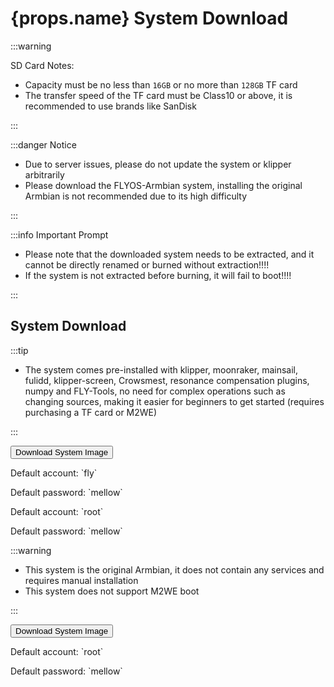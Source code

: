 # {props.name} System Download

:::warning

SD Card Notes:

* Capacity must be no less than `16GB` or no more than `128GB` TF card
* The transfer speed of the TF card must be Class10 or above, it is recommended to use brands like SanDisk

:::

:::danger Notice

* Due to server issues, please do not update the system or klipper arbitrarily
* Please download the FLYOS-Armbian system, installing the original Armbian is not recommended due to its high difficulty

:::

:::info Important Prompt

* Please note that the downloaded system needs to be extracted, and it cannot be directly renamed or burned without extraction!!!!
* If the system is not extracted before burning, it will fail to boot!!!!

:::

## System Download

<Tabs>
  <TabItem value="flyos" label="FLYOS-Armbian (Based on Armbian)" default>

:::tip

* The system comes pre-installed with klipper, moonraker, mainsail, fulidd, klipper-screen, Crowsmest, resonance compensation plugins, numpy and FLY-Tools, no need for complex operations such as changing sources, making it easier for beginners to get started (requires purchasing a TF card or M2WE)

:::

<Button variant="contained" disableElevation href="https://cdn.mellow.klipper.cn/IMG/Beta/FlyOS_h5_3.3.4_fix_20240928.img.xz">Download System Image</Button>

<Tabs>
<TabItem value="fly" label="Regular User" default>
<p>Default account: `fly`</p>
<p>Default password: `mellow`</p>
  </TabItem>
  <TabItem value="root" label="Root User" default>
<p>Default account: `root`</p>
<p>Default password: `mellow`</p>
  </TabItem>
</Tabs>
  </TabItem>
<TabItem value="armbian" label="Original Armbian">

:::warning

* This system is the original Armbian, it does not contain any services and requires manual installation
* This system does not support M2WE boot

:::

<Button variant="contained" color="success" disableElevation href="https://cdn.mellow.klipper.cn/IMG/Release/Armbian_22.08.0-trunk_Flypiv1_bullseye_current_5.15.52.img.xz">Download System Image</Button>

<p>Default account: `root`</p>
<p>Default password: `mellow`</p>

  </TabItem>
</Tabs>
